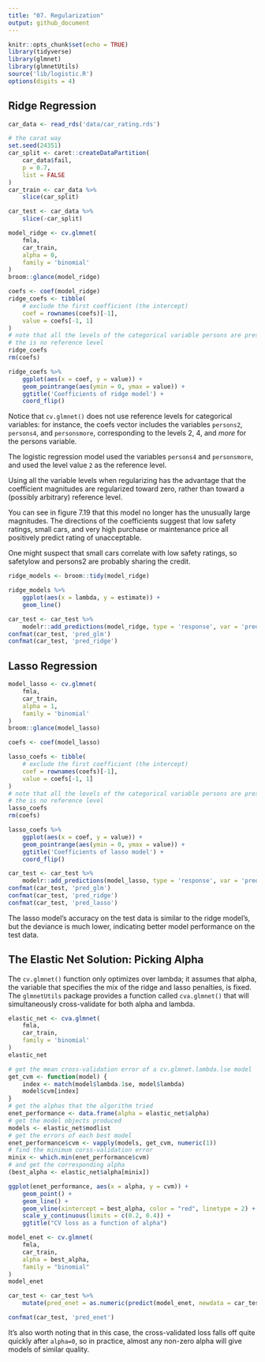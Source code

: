 ```yaml
---
title: "07. Regularization"
output: github_document
---
```


```r
knitr::opts_chunk$set(echo = TRUE)
library(tidyverse)
library(glmnet)
library(glmnetUtils)
source('lib/logistic.R')
options(digits = 4)
```

## Ridge Regression

```r
car_data <- read_rds('data/car_rating.rds')
```

```r
# the carat way
set.seed(24351)
car_split <- caret::createDataPartition(
    car_data$fail,
    p = 0.7,
    list = FALSE
)
car_train <- car_data %>%
    slice(car_split)

car_test <- car_data %>%
    slice(-car_split)
```

```r
model_ridge <- cv.glmnet(
    fmla,
    car_train,
    alpha = 0,
    family = 'binomial'
)
broom::glance(model_ridge)
```

```r
coefs <- coef(model_ridge)
ridge_coefs <- tibble(
    # exclude the first coefficient (the intercept)
    coef = rownames(coefs)[-1],
    value = coefs[-1, 1]
)
# note that all the levels of the categorical variable persons are present
# the is no reference level
ridge_coefs
rm(coefs)
```

```r
ridge_coefs %>% 
    ggplot(aes(x = coef, y = value)) +
    geom_pointrange(aes(ymin = 0, ymax = value)) +
    ggtitle('Coefficients of ridge model') +
    coord_flip()
```

Notice that `cv.glmnet()` does not use reference levels for categorical variables: for instance, the coefs vector includes the variables `persons2`, `persons4`, and `personsmore`, corresponding to the levels 2, 4, and _more_ for the persons variable.

The logistic regression model used the variables `persons4` and `personsmore`, and used the level value `2` as the reference level. 

Using all the variable levels when regularizing has the advantage that the coefficient magnitudes are regularized toward zero, rather than toward a (possibly arbitrary) reference level.

You can see in figure 7.19 that this model no longer has the unusually large magnitudes. The directions of the coefficients suggest that low safety ratings, small cars, and very high purchase or maintenance price all positively predict rating of unacceptable.

One might suspect that small cars correlate with low safety ratings, so safetylow and persons2 are probably sharing the credit.

```r
ridge_models <- broom::tidy(model_ridge)

ridge_models %>% 
    ggplot(aes(x = lambda, y = estimate)) +
    geom_line()
```


```r
car_test <- car_test %>% 
    modelr::add_predictions(model_ridge, type = 'response', var = 'pred_ridge')
confmat(car_test, 'pred_glm')
confmat(car_test, 'pred_ridge')

```

## Lasso Regression


```r
model_lasso <- cv.glmnet(
    fmla,
    car_train,
    alpha = 1,
    family = 'binomial'
)
broom::glance(model_lasso)
```



```r
coefs <- coef(model_lasso)

lasso_coefs <- tibble(
    # exclude the first coefficient (the intercept)
    coef = rownames(coefs)[-1],
    value = coefs[-1, 1]
)
# note that all the levels of the categorical variable persons are present
# the is no reference level
lasso_coefs
rm(coefs)
```



```r
lasso_coefs %>% 
    ggplot(aes(x = coef, y = value)) +
    geom_pointrange(aes(ymin = 0, ymax = value)) +
    ggtitle('Coefficients of lasso model') +
    coord_flip()
```


```r
car_test <- car_test %>% 
    modelr::add_predictions(model_lasso, type = 'response', var = 'pred_lasso')
confmat(car_test, 'pred_glm')
confmat(car_test, 'pred_ridge')
confmat(car_test, 'pred_lasso')

```


The lasso model’s accuracy on the test data is similar to the ridge model’s, but the deviance is much lower, indicating better model performance on the test data.

## The Elastic Net Solution: Picking Alpha

The `cv.glmnet()` function only optimizes over lambda; it assumes that alpha, the variable that specifies the mix of the ridge and lasso penalties, is fixed. The `glmnetUtils` package provides a function called `cva.glmnet()` that will simultaneously cross-validate for both alpha and lambda.


```r
elastic_net <- cva.glmnet(
    fmla,
    car_train,
    family = 'binomial'
)
elastic_net
```


```r
# get the mean cross-validation error of a cv.glmnet.lambda.lse model
get_cvm <- function(model) { 
    index <- match(model$lambda.1se, model$lambda)
    model$cvm[index]
}
# get the alphas that the algorithm tried
enet_performance <- data.frame(alpha = elastic_net$alpha) 
# get the model objects produced
models <- elastic_net$modlist
# get the errors of each best model
enet_performance$cvm <- vapply(models, get_cvm, numeric(1)) 
# find the minimum corss-validation error
minix <- which.min(enet_performance$cvm)
# and get the corresponding alpha
(best_alpha <- elastic_net$alpha[minix])


```

```r
ggplot(enet_performance, aes(x = alpha, y = cvm)) +
    geom_point() + 
    geom_line() + 
    geom_vline(xintercept = best_alpha, color = "red", linetype = 2) + 
    scale_y_continuous(limits = c(0.2, 0.4)) +
    ggtitle("CV loss as a function of alpha")

```


```r
model_enet <- cv.glmnet(
    fmla, 
    car_train,
    alpha = best_alpha,
    family = "binomial"
)
model_enet
```

```r
car_test <- car_test %>% 
    mutate(pred_enet = as.numeric(predict(model_enet, newdata = car_test, type = 'response')))

confmat(car_test, 'pred_enet')
```

It’s also worth noting that in this case, the cross-validated loss falls off quite quickly after `alpha=0`, so in practice, almost any non-zero alpha will give models of similar quality.

